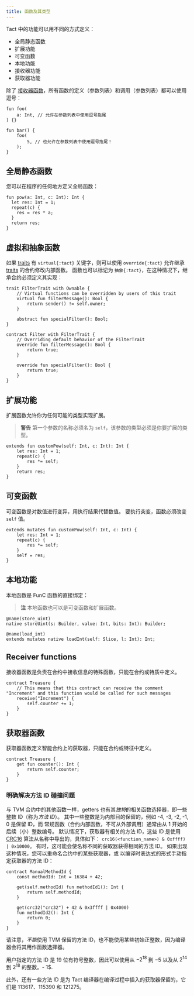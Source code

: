 ```yaml
---
title: 函数及其类型
---
```



Tact 中的功能可以用不同的方式定义：

- 全局静态函数
- 扩展功能
- 可变函数
- 本地功能
- 接收器功能
- 获取器功能

除了 [接收器函数](#receiver-functions)，所有函数的定义（参数列表）和调用（参数列表）都可以使用逗号：

```tact
fun foo(
    a: Int, // 允许在参数列表中使用逗号拖尾
) {}

fun bar() {
    foo(
        5, // 也允许在参数列表中使用逗号拖尾！
    );
}
```

## 全局静态函数

您可以在程序的任何地方定义全局函数：

```tact
fun pow(a: Int, c: Int): Int {
  let res: Int = 1;
  repeat(c) {
    res = res * a;
  }
  return res;
}
```

## 虚拟和抽象函数

如果 [traits](/book/types#traits) 有 `virtual{:tact}` 关键字，则可以使用 `override{:tact}` 允许继承 [traits](/book/types#traits) 的合约修改内部函数。 函数也可以标记为 `抽象{:tact}`，在这种情况下，继承合约必须定义其实现：

```tact
trait FilterTrait with Ownable {
    // Virtual functions can be overridden by users of this trait
    virtual fun filterMessage(): Bool {
        return sender() != self.owner;
    }

    abstract fun specialFilter(): Bool;
}

contract Filter with FilterTrait {
    // Overriding default behavior of the FilterTrait
    override fun filterMessage(): Bool {
        return true;
    }

    override fun specialFilter(): Bool {
        return true;
    }
}
```

## 扩展功能

扩展函数允许你为任何可能的类型实现扩展。

> **警告**
> 第一个参数的名称必须名为 `self`，该参数的类型必须是你要扩展的类型。

```tact
extends fun customPow(self: Int, c: Int): Int {
    let res: Int = 1;
    repeat(c) {
        res *= self;
    }
    return res;
}
```

## 可变函数

可变函数是对数值进行变异，用执行结果代替数值。 要执行突变，函数必须改变 `self` 值。

```tact
extends mutates fun customPow(self: Int, c: Int) {
    let res: Int = 1;
    repeat(c) {
        res *= self;
    }
    self = res;
}
```

## 本地功能

本地函数是 FunC 函数的直接绑定：

> **注**
> 本地函数也可以是可变函数和扩展函数。

```tact
@name(store_uint)
native storeUint(s: Builder, value: Int, bits: Int): Builder;

@name(load_int)
extends mutates native loadInt(self: Slice, l: Int): Int;
```

## Receiver functions

接收器函数是负责在合约中接收信息的特殊函数，只能在合约或特质中定义。

```tact
contract Treasure {
    // This means that this contract can receive the comment "Increment" and this function would be called for such messages
    receive("Increment") {
        self.counter += 1;
    }
}
```

## 获取器函数

获取器函数定义智能合约上的获取器，只能在合约或特征中定义。

```tact
contract Treasure {
    get fun counter(): Int {
        return self.counter;
    }
}
```
### 明确解决方法 ID 碰撞问题

<Badge text="Available since Tact 1.6" variant="tip" size="medium"/><p/>

与 TVM 合约中的其他函数一样，getters 也有其*独特*的相关函数选择器，即一些整数 ID（称为*方法 ID*）。
其中一些整数是为内部目的保留的，例如 -4, -3, -2, -1, 0 是保留 ID，而 
常规函数（合约内部函数，不可从外部调用）通常由从 1 开始的后续（小）整数编号。
默认情况下，获取器有相关的方法 ID，这些 ID 是使用 [CRC16](https://en.wikipedia.org/wiki/Cyclic_redundancy_check) 算法从名称中导出的，具体如下：
`crc16(<function_name>) & 0xffff) | 0x10000`。
有时，这可能会使名称不同的获取器获得相同的方法 ID。
如果出现这种情况，您可以重命名合约中的某些获取器，或
以编译时表达式的形式手动指定获取器的方法 ID：

```tact
contract ManualMethodId {
    const methodId: Int = 16384 + 42;

    get(self.methodId) fun methodId1(): Int {
        return self.methodId;
    }

    get(crc32("crc32") + 42 & 0x3ffff | 0x4000)
    fun methodId2(): Int {
        return 0;
    }
}
```

请注意，*不能*使用 TVM 保留的方法 ID，也不能使用某些初始正整数，因为编译器会将其用作函数选择器。

用户指定的方法 ID 是 19 位有符号整数，因此可以使用从 $-2^{18}$ 到 $-5$ 以及从 $2^{14}$ 到 $2^{18}$ 的整数。- 1$.

此外，还有一些方法 ID 是为 Tact 编译器在编译过程中插入的获取器保留的，它们是 113617、115390 和 121275。